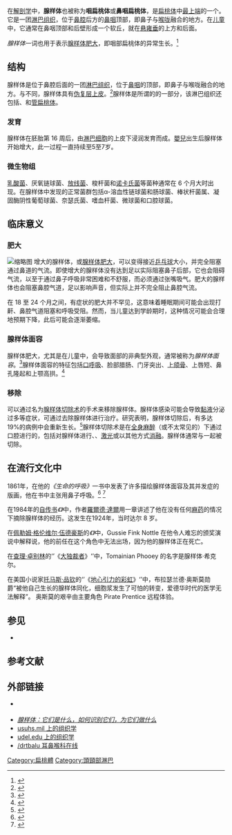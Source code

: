 {{Infobox lymph
| Name        = 腺样体
| Latin       = tonsilla pharyngea
| Image       = Gray994-adenoid.png
| Caption     = 腺样体的位置
| Image2      =
| Caption2    =
| Precursor   =
}}
在[[解剖学|解剖学]]中，'''腺样体'''也被称为'''咽扁桃体'''或'''鼻咽扁桃体'''，是[[扁桃腺|扁桃体]]中[[人体解剖学方位|最上端]]的一个。它是一团[[淋巴系統|淋巴组织]]，位于[[鼻腔|鼻腔]]后方的[[咽|鼻咽]]顶部，即鼻子与[[咽喉|喉咙]]融合的地方。在[[儿童|儿童]]中，它通常在鼻咽顶部和后壁形成一个软丘，就在[[悬雍垂|悬雍垂]]的上方和后面。

''腺样体''一词也用于表示[[腺样体肥大|腺样体肥大]]，即咽部扁桃体的异常生长。<ref>{{Cite web|title=Definition of ADENOID|url=https://www.merriam-webster.com/dictionary/adenoid|access-date=2018-05-05|work=www.merriam-webster.com|language=en}}</ref>

== 结构 ==
腺样体是位于鼻腔后面的一团[[淋巴系統|淋巴组织]]，位于[[咽|鼻咽]]的顶部，即鼻子与喉咙融合的地方。与{{le|腭扁桃体|palatine tonsils}}不同，腺样体具有[[偽複層纖毛柱狀上皮|伪复层上皮]]。<ref>{{KansasHistology|lymphoid|lymph06}}</ref>腺样体是所谓的{{le|瓦耳代尔扁桃体环|Waldeyer's tonsillar ring}}的一部分，该淋巴组织还包括{{le|腭扁桃体|Palatine tonsil}}、{{le|舌扁桃体|Lingual tonsils}}和[[咽鼓管扁桃体|管扁桃体]]。

=== 发育 ===
腺样体在胚胎第 16 周后，由[[淋巴细胞|淋巴细胞]]的上皮下浸润发育而成。[[嬰兒|嬰兒]]出生后腺样体开始增大，此一过程一直持续至5至7岁。

=== 微生物组 ===
[[乳杆菌科|乳酸菌]]、厌氧链球菌、[[放线菌|放线菌]]、梭杆菌和[[诺卡氏菌属|诺卡氏菌]]等菌种通常在 6 个月大时出现。在腺样体中发现的正常菌群包括α-溶血性链球菌和肠球菌、棒状杆菌属、凝固酶阴性葡萄球菌、奈瑟氏菌、嗜血杆菌、微球菌和口腔球菌。

== 临床意义 ==

=== 肥大 ===
[[File:Adenoid_hypertrophy.jpg|缩略图]]
增大的腺样体，或[[腺样体肥大|腺样体肥大]]，可以变得接近[[乒乓球|乒乓球]]大小，并完全阻塞通过鼻道的气流。即使增大的腺样体没有达到足以实际阻塞鼻子后部，它也会阻碍气流，以至于通过鼻子呼吸非常困难和不舒服，而必须通过张嘴吸气。肥大的腺样体也会阻塞鼻腔气道，足以影响声音，但实际上并不完全阻止鼻腔气流。

在 18 至 24 个月之间，有症状的肥大并不罕见，这意味着睡眠期间可能会出现打鼾、鼻腔气道阻塞和呼吸受阻。然而，当儿童达到学龄期时，这种情况可能会合理地预期下降，此后可能会逐渐萎缩。

=== 腺样体面容 ===
腺样体肥大，尤其是在儿童中，会导致面部的非典型外观，通常被称为''腺样体面容''。<ref>{{Cite journal|title=Mouth breathing: adverse effects on facial growth, health, academics, and behavior|last=Jefferson|first=Yosh|date=2017-02-01|journal=General Dentistry|issue=1|volume=58|pages=18–25; quiz 26–27, 79–80|issn=0363-6771|pmid=20129889}}</ref>腺样体面容的特征包括[[口呼吸|口呼吸]]、脸部腊肠、门牙突出、[[上颌骨|上颌骨]]{{le|发育不良|Hypoplasia}}、上唇短、鼻孔隆起和上颚高拱。<ref>{{Cite web|title=Adenoid facies|url=https://radiopaedia.org/articles/adenoid-facies-2|access-date=2016-11-06|author=Wahba|first=Mohammed|work=Radiopaedia.org|series=Radiology Reference Article}}</ref>

=== 移除 ===
可以通过名为[[腺样体切除术|腺样体切除术]]的手术来移除腺样体。腺样体感染可能会导致[[黏液|黏液]]分泌过多等症状，可通过去除腺样体进行治疗。研究表明，腺样体切除后，有多达19%的病例中会重新生长。<ref>{{Cite journal|title=The incidence of adenoidal regrowth after adenoidectomy and its effect on persistent nasal symptoms|last=Lesinskas|first=Eugenijus|last2=Drigotas|first2=Martynas|date=2009-04-01|journal=European Archives of Oto-Rhino-Laryngology|issue=4|doi=10.1007/s00405-008-0892-5|volume=266|pages=469–473|issn=1434-4726|pmid=19093130}}</ref>腺样体切除术是在[[全身麻醉药|全身麻醉]]（或不太常见的{{le|局部麻醉剂|Topical anesthetic|局部麻醉}}）下通过口腔进行的，包括对腺样体进行{{le|刮匙|Curette|刮除}}、{{le|烧灼|Cauterization}}、[[雷射手術|激光]]或以其他方式[[燒蝕|消融]]。腺样体通常与{{le|腭扁桃体|Palatine tonsil}}一起被切除。

== 在流行文化中 ==
1861年，{{le|乔治·卡特林|George Catlin}}在他的''《生命的呼吸》''一书中发表了许多描绘腺样体面容及其并发症的版画，他在书中主张用鼻子呼吸。<ref>{{Cite book|authorlink=George Catlin|first=George|last=Catlin|url=https://archive.org/details/breathoflifeorma00catl|title=The breath of life or mal-respiration and its effects upon the enjoyments & life of man|year=1864}}</ref> <ref name="wylie">{{Cite journal|title=Rhinology and laryngology in literature and folklore|last=Wylie, A|journal=The Journal of Laryngology & Otology|issue=2|doi=10.1017/S0022215100029959|year=1927|volume=42|pages=81–87}}</ref>

在1984年的[[自传|自传书]]''《{{le|男孩 (书)|Boy (book)|男孩：童年的故事}}》''中，作者[[羅爾德·達爾|羅爾德·達爾]]用一章讲述了他在没有任何[[麻醉藥|麻药]]的情况下摘除腺样体的经历。这发生在1924年，当时达尔 8 岁。

在[[佩勒姆·格伦维尔·伍德豪斯|佩勒姆·格伦维尔·伍德豪斯]]的''《{{le|对喔，吉维斯|Right Ho, Jeeves}}》''中，Gussie Fink Nottle 在他令人难忘的颁奖演说中解释说，他的前任在这个角色中无法出场，因为他的腺样体正在死亡。

在[[查理·卓别林|查理·卓别林]]的‘’《[[大独裁者|大独裁者]]》‘’中，Tomainian Phooey 的名字是腺样体·希克尔。

在美国小说家[[托马斯·品钦|托马斯·品钦]]的‘’《[[万有引力之虹|地心引力的彩虹]]》‘’中，布拉瑟兰德·奥斯莫勋爵“被他自己生长的腺样体同化，细胞浆发生了可怕的转变，爱德华时代的医学无法解释”。 奥斯莫的艰辛由主要角色 Pirate Prentice 远程体验。

== 参见 ==
* {{le|瓦耳代尔扁桃体环|Waldeyer's tonsillar ring}}

== 参考文献 ==
{{Reflist}}

== 外部链接 ==
* {{Cite web|title=Anatomy diagram: 25420.000-1|url=http://www.tk.de/rochelexikon/pics/s25420.000-1.html|work=Roche Lexicon - illustrated navigator|publisher=Elsevier|archive-url=https://web.archive.org/web/20150226040726/http://www.tk.de/rochelexikon/pics/s25420.000-1.html|archive-date=2015-02-26}} {{en}}
* [[gutenberg:27141|''腺样体：它们是什么，如何识别它们，为它们做什么'']] {{en}}
* [https://web.archive.org/web/20070106202643/http://bicmra.usuhs.mil/MRA/HSeries/H14/HTMLdocs/H14low.html usuhs.mil 上的组织学] {{en}}
* [http://www.udel.edu/Biology/Wags/histopage/colorpage/cly/cly.htm udel.edu 上的组织学] {{en}}
* [https://web.archive.org/web/20070708115931/http://www.drtbalu.com/adenoid.html /drtbalu 耳鼻喉科在线] {{en}}

[[Category:扁桃體|Category:扁桃體]]
[[Category:頭頸部淋巴|Category:頭頸部淋巴]]
